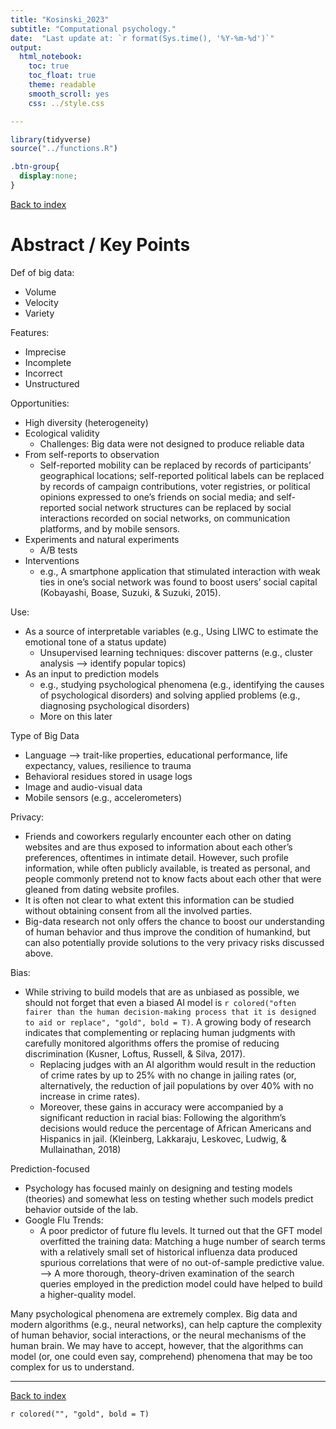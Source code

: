 ```yaml
---
title: "Kosinski_2023"
subtitle: "Computational psychology."
date:  "Last update at: `r format(Sys.time(), '%Y-%m-%d')`"
output: 
  html_notebook:
    toc: true
    toc_float: true
    theme: readable
    smooth_scroll: yes
    css: ../style.css

---
```


```r
library(tidyverse)
source("../functions.R")
```

```css
.btn-group{
  display:none;
}
```

[Back to index](../index.nb.html)

# Abstract / Key Points

Def of big data:

  - Volume 
  - Velocity 
  - Variety 

Features:
  
  - Imprecise 
  - Incomplete
  - Incorrect 
  - Unstructured 

Opportunities: 

  - High diversity (heterogeneity)
  - Ecological validity 
    - Challenges: Big data were not designed to produce reliable data 
  - From self-reports to observation 
    - Self-reported mobility can be replaced by records of participants’ geographical locations; self-reported political labels can be replaced by records of campaign contributions, voter registries, or political opinions expressed to one’s friends on social media; and self-reported social network structures can be replaced by social interactions recorded on social networks, on communication platforms, and by mobile sensors. 
  - Experiments and natural experiments 
    - A/B tests 
  - Interventions 
    - e.g., A smartphone application that stimulated interaction with weak ties in one’s social network was found to boost users’ social capital (Kobayashi, Boase, Suzuki, & Suzuki, 2015).
  

Use: 

  - As a source of interpretable variables (e.g., Using LIWC to estimate the emotional tone of a status update)
    - Unsupervised learning techniques: discover patterns (e.g., cluster analysis ---> identify popular topics) 
  - As an input to prediction models 
    - e.g., studying psychological phenomena (e.g., identifying the causes of psychological disorders) and solving applied problems (e.g., diagnosing psychological disorders) 
    - More on this later 
    
Type of Big Data 

  - Language ---> trait-like properties, educational performance, life expectancy, values, resilience to trauma 
  - Behavioral residues stored in usage logs 
  - Image and audio-visual data 
  - Mobile sensors (e.g., accelerometers)

Privacy:

  - Friends and coworkers regularly encounter each other on dating websites and are thus exposed to information about each other’s preferences, oftentimes in intimate detail. However, such profile information, while often publicly available, is treated as personal, and people commonly pretend not to know facts about each other that were gleaned from dating website profiles.
  - It is often not clear to what extent this information can be studied without obtaining consent from all the involved parties.
  - Big-data research not only offers the chance to boost our understanding of human behavior and thus improve the condition of humankind, but can also potentially provide solutions to the very privacy risks discussed above.

Bias:

  - While striving to build models that are as unbiased as possible, we should not forget that even a biased AI model is `r colored("often fairer than the human decision-making process that it is designed to aid or replace", "gold", bold = T)`. A growing body of research indicates that complementing or replacing human judgments with carefully monitored algorithms offers the promise of reducing discrimination (Kusner, Loftus, Russell, & Silva, 2017). 
    - Replacing judges with an AI algorithm would result in the reduction of crime rates by up to 25% with no change in jailing rates (or, alternatively, the reduction of jail populations by over 40% with no increase in crime rates).
    - Moreover, these gains in accuracy were accompanied by a significant reduction in racial bias: Following the algorithm’s decisions would reduce the percentage of African Americans and Hispanics in jail. (Kleinberg, Lakkaraju, Leskovec, Ludwig, & Mullainathan, 2018)


Prediction-focused 

  - Psychology has focused mainly on designing and testing models (theories) and somewhat less on testing whether such models predict behavior outside of the lab.
  - Google Flu Trends:
    - A poor predictor of future flu levels. It turned out that the GFT model overfitted the training data: Matching a huge number of search terms with a relatively small set of historical influenza data produced spurious correlations that were of no out-of-sample predictive value. ---> A more thorough, theory-driven examination of the search queries employed in the prediction model could have helped to build a higher-quality model.


Many psychological phenomena are extremely complex. Big data and modern algorithms (e.g., neural networks), can help capture the complexity of human behavior, social interactions, or the neural mechanisms of the human brain. We may have to accept, however, that the algorithms can model (or, one could even say, comprehend) phenomena that may be too complex for us to understand.



-----
[Back to index](../index.nb.html)


`r colored("", "gold", bold = T)`
















  

